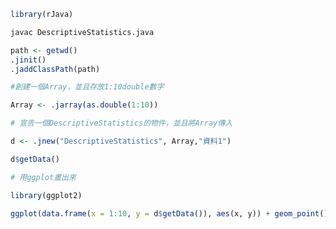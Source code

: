 ```r
library(rJava)
```

```bash
javac DescriptiveStatistics.java
```

```r
path <- getwd()
.jinit()
.jaddClassPath(path)
```

```r
#創建一個Array，並且存放1:10double數字

Array <- .jarray(as.double(1:10))

# 宣告一個DescriptiveStatistics的物件，並且將Array傳入

d <- .jnew("DescriptiveStatistics", Array,"資料1")
```


```r
d$getData()

# 用ggplot畫出來

library(ggplot2)

ggplot(data.frame(x = 1:10, y = d$getData()), aes(x, y)) + geom_point()

```

